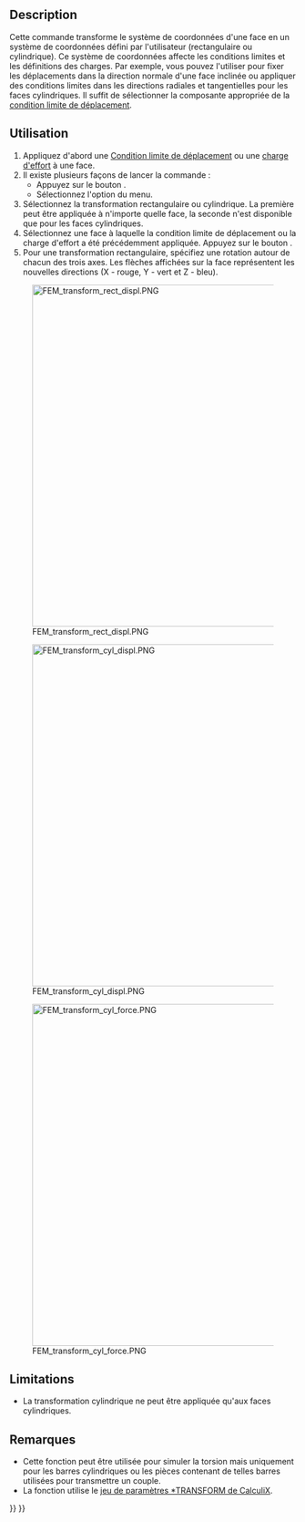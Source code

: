 <languages/>

{{Docnav/fr
|[[FEM_ConstraintSectionPrint/fr|Affichage des variables de sortie]]
|[[FEM_ConstraintFixed/fr|Condition de limite fixe]]
|[[FEM_Workbench/fr|Atelier FEM]]
|IconL=FEM_ConstraintSectionPrint.svg
|IconR=FEM_ConstraintFixed.svg
|IconC=Workbench_FEM.svg
}}

{{GuiCommandContainer
|
{{GuiCommand/fr
|Name=FEM ConstraintTransform
|Name/fr=FEM Système de coordonnées locales
|MenuLocation=Modèle → Fonctions d'analyse géométrique → Système de coordonnées locales
|Workbenches=[[FEM_Workbench/fr|FEM]]
|SeeAlso=[[FEM_ConstraintPlaneRotation/fr|FEM Contrainte multi-points de plan]]
}}
{{GuiCommandFemInfo/fr
|Solvers=CalculiX
}}
}}

==Description==

Cette commande transforme le système de coordonnées d'une face en un système de coordonnées défini par l'utilisateur (rectangulaire ou cylindrique). Ce système de coordonnées affecte les conditions limites et les définitions des charges. Par exemple, vous pouvez l'utiliser pour fixer les déplacements dans la direction normale d'une face inclinée ou appliquer des conditions limites dans les directions radiales et tangentielles pour les faces cylindriques. Il suffit de sélectionner la composante appropriée de la [[FEM_ConstraintDisplacement/fr|condition limite de déplacement]].

<span id="Usage"></span>
==Utilisation==

# Appliquez d'abord une [[FEM_ConstraintDisplacement/fr|Condition limite de déplacement]] ou une [[FEM_ConstraintForce/fr|charge d'effort]] à une face.
# Il existe plusieurs façons de lancer la commande :
#* Appuyez sur le bouton {{Button|[[Image:FEM_ConstraintTransform.svg|16px]] [[FEM_ConstraintTransform/fr|Système de coordonnées locales]]}}.
#* Sélectionnez l'option {{MenuCommand|Modèle → Fonctions d'analyse géométrique → [[Image:FEM_ConstraintTransform.svg|16px]] Système de coordonnées locales}} du menu.
# Sélectionnez la transformation rectangulaire ou cylindrique. La première peut être appliquée à n'importe quelle face, la seconde n'est disponible que pour les faces cylindriques.
# Sélectionnez une face à laquelle la condition limite de déplacement ou la charge d'effort a été précédemment appliquée. Appuyez sur le bouton {{Button|Ajouter}}.
# Pour une transformation rectangulaire, spécifiez une rotation autour de chacun des trois axes. Les flèches affichées sur la face représentent les nouvelles directions (X - rouge, Y - vert et Z - bleu).

[[Image:FEM_transform_rect_displ.PNG|600px]]

{{Caption|Système de coordonnées locales rectangulaires défini pour une face inclinée. Les flèches longues et fines indiquent le système de coordonnées global, les flèches courtes et épaisses représentent le système de coordonnées local. La condition limite de déplacement avec un déplacement en Z fixe (axe bleu, perpendiculaire à la face dans le système de coordonnées local) a été appliquée en premier (cachée dans l'image). Cela simule un support de rouleau avec la pièce pouvant glisser le long de cette face.}}

[[Image:FEM_transform_cyl_displ.PNG|600px]]

{{Caption|Transformation cylindrique pour une face cylindrique. La direction globale en X (rouge) devient toujours la direction radiale locale. En la fixant via une condition limite de déplacement, cela empêche l'expansion radiale mais pas la rotation autour du trou. Il faudrait pour cela fixer la direction tangentielle (Y dans les axes globaux). La troisième direction (globale Z) est axiale.}}

[[Image:FEM_transform_cyl_force.PNG|600px]]

{{Caption|Transformation cylindrique pour une face cylindrique. La force (flèches violettes) appliquée dans la direction globale en Y devient une force appliquée dans la direction tangentielle - un couple. L'arbre est tordu.}}

==Limitations== 

* La transformation cylindrique ne peut être appliquée qu'aux faces cylindriques.

<span id="Notes"></span>
==Remarques== 

* Cette fonction peut être utilisée pour simuler la torsion mais uniquement pour les barres cylindriques ou les pièces contenant de telles barres utilisées pour transmettre un couple.
* La fonction utilise le [https://web.mit.edu/calculix_v2.7/CalculiX/ccx_2.7/doc/ccx/node253.html jeu de paramètres *TRANSFORM de CalculiX].


{{Docnav/fr
|[[FEM_ConstraintSectionPrint/fr|Affichage des variables de sortie]]
|[[FEM_ConstraintFixed/fr|Condition de limite fixe]]
|[[FEM_Workbench/fr|Atelier FEM]]
|IconL=FEM_ConstraintSectionPrint.svg
|IconR=FEM_ConstraintFixed.svg
|IconC=Workbench_FEM.svg
}}

{{FEM_Tools_navi{{#translation:}}}}
{{Userdocnavi{{#translation:}}}}